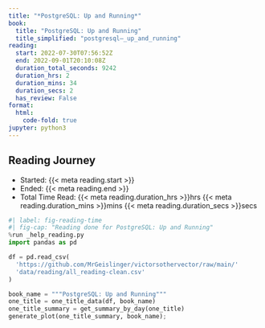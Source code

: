 ```yaml
---
title: "*PostgreSQL: Up and Running*"
book:
  title: "PostgreSQL: Up and Running"
  title_simplified: "postgresql–_up_and_running"
reading:
  start: 2022-07-30T07:56:52Z
  end: 2022-09-01T20:10:08Z
  duration_total_seconds: 9242
  duration_hrs: 2
  duration_mins: 34
  duration_secs: 2
  has_review: False
format:
  html:
    code-fold: true
jupyter: python3
---
```


## Reading Journey

* Started: {{< meta reading.start >}}
* Ended: {{< meta reading.end >}}
* Total Time Read: {{< meta reading.duration_hrs >}}hrs {{< meta reading.duration_mins >}}mins {{< meta reading.duration_secs >}}secs

```python
#| label: fig-reading-time
#| fig-cap: "Reading done for PostgreSQL: Up and Running"
%run _help_reading.py
import pandas as pd

df = pd.read_csv(
  'https://github.com/MrGeislinger/victorsothervector/raw/main/'
  'data/reading/all_reading-clean.csv'
)

book_name = """PostgreSQL: Up and Running"""
one_title = one_title_data(df, book_name)
one_title_summary = get_summary_by_day(one_title)
generate_plot(one_title_summary, book_name);
```
